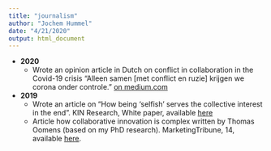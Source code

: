 ```yaml
---
title: "journalism"
author: "Jochem Hummel"
date: "4/21/2020"
output: html_document
---
```


* **2020**
  + Wrote an opinion article in Dutch on conflict in collaboration in the Covid-19 crisis "Alleen samen [met conflict en ruzie] krijgen we corona onder controle." [on medium.com](https://medium.com/@jochem.hummel/alleen-samen-met-conflict-en-ruzie-krijgen-we-corona-onder-controle-f63d594159b4)
  
* **2019**
  + Wrote an article on "How being ‘selfish’ serves the collective interest in the end". KIN Research, White paper, available [here](https://www.kinresearch.nl/being-selfish-serves-the-collective-interest-in-the-end/)
  + Article how collaborative innovation is complex written by Thomas Oomens (based on my PhD research). MarketingTribune, 14, available [here](https://www.marketingtribune.nl/b2b/nieuws/2019/08/marketingscience-innoveren-in-complexe-samenwerkingsverbanden/index.xml?__xsl=cms-print.xsl).